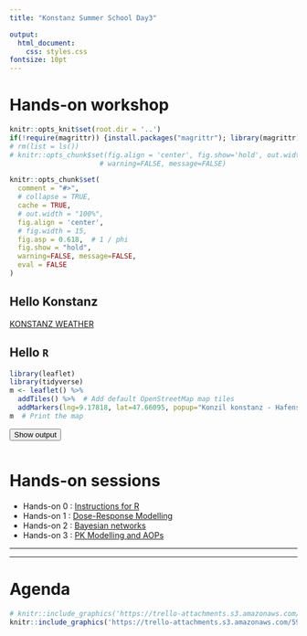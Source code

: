 ```yaml
---
title: "Konstanz Summer School Day3"

output: 
  html_document:
    css: styles.css
fontsize: 10pt
---
```


# Hands-on workshop

```r
knitr::opts_knit$set(root.dir = '..')
if(!require(magrittr)) {install.packages("magrittr"); library(magrittr);}
# rm(list = ls())
# knitr::opts_chunk$set(fig.align = 'center', fig.show='hold', out.width = '70%',
                      # warning=FALSE, message=FALSE)

knitr::opts_chunk$set(
  comment = "#>",
  # collapse = TRUE,
  cache = TRUE,
  # out.width = "100%",
  fig.align = 'center',
  # fig.width = 15,
  fig.asp = 0.618,  # 1 / phi
  fig.show = "hold",
  warning=FALSE, message=FALSE,
  eval = FALSE
)
```

## Hello Konstanz

<a class="weatherwidget-io" href="https://forecast7.com/en/47d689d17/konstanz/" data-label_1="KONSTANZ" data-label_2="WEATHER" data-theme="original" >KONSTANZ WEATHER</a>
<script>
!function(d,s,id){var js,fjs=d.getElementsByTagName(s)[0];if(!d.getElementById(id)){js=d.createElement(s);js.id=id;js.src='https://weatherwidget.io/js/widget.min.js';fjs.parentNode.insertBefore(js,fjs);}}(document,'script','weatherwidget-io-js');
</script>

## Hello `R`
```r
library(leaflet)
library(tidyverse)
m <- leaflet() %>%
  addTiles() %>%  # Add default OpenStreetMap map tiles
  addMarkers(lng=9.17818, lat=47.66095, popup="Konzil konstanz - Hafenstraße 2, 78462 Konstanz, Germany", label = "Konstanz Summer School")
m  # Print the map
```
<button class="btn btn-primary" data-toggle="collapse" data-target="#ShowKonstanzMap"> Show output </button> 
<div id="ShowKonstanzMap" class="collapse">  
<div class="boxed">
<center>
```r
```
</center>
</div>
</div>


# Hands-on sessions

- Hands-on 0 : [Instructions for R](https://goo.gl/v8qt4S)
- Hands-on 1 : [Dose-Response Modelling](https://goo.gl/rVf2Uq)
- Hands-on 2 : [Bayesian networks](https://goo.gl/AMr81p)
- Hands-on 3 : [PK Modelling and AOPs](https://goo.gl/GF5BaC)


<!-- - Hands-on 0 : [Instructions for R](https://antoinechn.github.io/Konstanz-SummerSchool/HandsOn_0-InstructionsForR.html) -->
<!-- - Hands-on 1 : [Dose-Response Modelling](https://antoinechn.github.io/Konstanz-SummerSchool/HandsOn_1-DoseResponseModelling.html) -->
<!-- - Hands-on 2 : [Bayesian networks](https://antoinechn.github.io/Konstanz-SummerSchool/HandsOn_2-BayesianNetworks.html) -->
<!-- - Hands-on 3 : PK modelling : Coming soon -->


<!-- ![](https://trello-attachments.s3.amazonaws.com/59552633a56853b5f6d1f1f9/5a92760183331b90626ce166/962e327a8ff09ffae7dfe43703d2d2df/EU-ToxRisk_Summer_School-Modelling_and_Extrapolation_06-09_March_2018-KonstanzDay3.png){ width=100% } -->

----

----

# Agenda

<!-- <iframe src="https://trello-attachments.s3.amazonaws.com/59552633a56853b5f6d1f1f9/5a92760183331b90626ce166/ecd3805de6addb3a946f216199b177af/EU-ToxRisk_Summer_School-Modelling_and_Extrapolation_06-09_March_2018-KonstanzDay3.pdf" style="width: 100%;height: 100%;border: none;"></iframe> -->


```r
# knitr::include_graphics('https://trello-attachments.s3.amazonaws.com/59552633a56853b5f6d1f1f9/5a92760183331b90626ce166/ecd3805de6addb3a946f216199b177af/EU-ToxRisk_Summer_School-Modelling_and_Extrapolation_06-09_March_2018-KonstanzDay3.pdf')
knitr::include_graphics('https://trello-attachments.s3.amazonaws.com/59552633a56853b5f6d1f1f9/5a92760183331b90626ce166/962e327a8ff09ffae7dfe43703d2d2df/EU-ToxRisk_Summer_School-Modelling_and_Extrapolation_06-09_March_2018-KonstanzDay3.png')
```